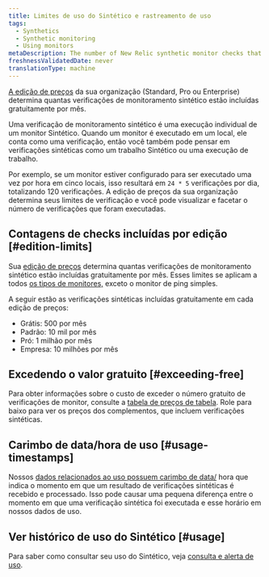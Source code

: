 ```yaml
---
title: Limites de uso do Sintético e rastreamento de uso
tags:
  - Synthetics
  - Synthetic monitoring
  - Using monitors
metaDescription: The number of New Relic synthetic monitor checks that are included per month with each pricing edition.
freshnessValidatedDate: never
translationType: machine
---
```


[A edição de preços](https://newrelic.com/pricing) da sua organização (Standard, Pro ou Enterprise) determina quantas verificações de monitoramento sintético estão incluídas gratuitamente por mês.

Uma verificação de monitoramento sintético é uma execução individual de um monitor Sintético. Quando um monitor é executado em um local, ele conta como uma verificação, então você também pode pensar em verificações sintéticas como um trabalho Sintético ou uma execução de trabalho.

Por exemplo, se um monitor estiver configurado para ser executado uma vez por hora em cinco locais, isso resultará em `24 * 5` verificações por dia, totalizando 120 verificações. A edição de preços da sua organização determina seus limites de verificação e você pode visualizar e facetar o número de verificações que foram executadas.

## Contagens de checks incluídas por edição [#edition-limits]

Sua [edição de preços](https://newrelic.com/pricing) determina quantas verificações de monitoramento sintético estão incluídas gratuitamente por mês. Esses limites se aplicam a todos [os tipos de monitores,](/docs/synthetics/synthetic-monitoring/getting-started/types-synthetic-monitors) exceto o monitor de ping simples.

A seguir estão as verificações sintéticas incluídas gratuitamente em cada edição de preços:

* Grátis: 500 por mês
* Padrão: 10 mil por mês
* Pró: 1 milhão por mês
* Empresa: 10 milhões por mês

## Excedendo o valor gratuito [#exceeding-free]

Para obter informações sobre o custo de exceder o número gratuito de verificações de monitor, consulte a [tabela de preços de tabela](/docs/licenses/license-information/usage-plans/new-relic-usage-plan/#list-price). Role para baixo para ver os preços dos complementos, que incluem verificações sintéticas.

## Carimbo de data/hora de uso [#usage-timestamps]

Nossos [dados relacionados ao uso possuem carimbo de data/](/docs/accounts/accounts-billing/new-relic-one-pricing-billing/usage-queries-alerts) hora que indica o momento em que um resultado de verificações sintéticas é recebido e processado. Isso pode causar uma pequena diferença entre o momento em que uma verificação sintética foi executada e esse horário em nossos dados de uso.

## Ver histórico de uso do Sintético [#usage]

Para saber como consultar seu uso do Sintético, veja [consulta e alerta de uso](/docs/accounts/accounts-billing/new-relic-one-pricing-billing/usage-queries-alerts/#synthetics-usage).
